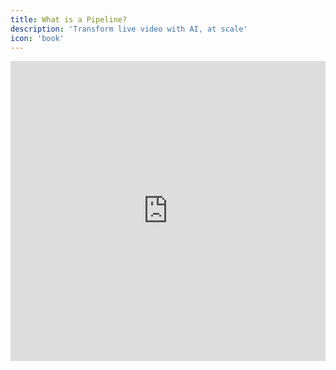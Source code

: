 ```yaml
---
title: What is a Pipeline?
description: 'Transform live video with AI, at scale'
icon: 'book'
---
```


<iframe width="100%" height="480" src="https://lvpr.tv/?v=f013vrpssj1bzw57" title="Livepeer video player" frameborder="0" allow="accelerometer; autoplay; clipboard-write; encrypted-media; gyroscope; picture-in-picture" allowfullscreen />

## Overview

Livepeer Pipelines enable developers to build, deploy, and scale real-time AI video processing workflows. By combining multiple AI models into a single workflow, you can create sophisticated video experiences—from style transfer to object detection to live translation—without managing complex infrastructure.
Pipelines abstract away the complexities of video processing, inference management, and scaling, letting you focus on creating unique video experiences.

# Understanding Livepeer Pipelines

## What is a Pipeline?

A Pipeline is a composable workflow that applies AI processing to live video in real-time. Think of it as an assembly line where each station performs a specific AI operation on your video stream—like style transfer, object detection, or live translation.

Right now, pipelines operate on video and return either video or data streams. In the future, pipelines will express additional modalities such as live text-to-video.


## Key Concepts

### Real-time Processing

Unlike traditional video AI that works with pre-recorded files, Pipelines operate on live video streams with minimal added latency. This enables interactive experiences like:

* Live AI-powered video filters

* Real-time content moderation

* Dynamic visual effects

* Instant language translation

### Composability

Pipelines are built from smaller, reusable units that can be chained together. This modular approach means you can:

* Combine multiple AI capabilities into a single workflow

* Reuse common processing patterns

* Modify individual components without rebuilding the entire Pipeline

Right now, these units are represented as ComfyUI nodes.

## Pipeline Types

Pipelines generally fall into three categories:

1. **Transformation Pipelines**

   * Change how video looks (style transfer, filters)

   * Modify video properties (resolution, framerate)

   * Add visual elements (overlays, effects)

2. **Analysis Pipelines**

   * Typically outputs JSON or text (high volume)

   * Detect objects or activities

   * Track movement

   * Generate metadata

3. **Generation Pipelines**

   * Create new video content

   * Add synthetic elements

   * Produce alternative views

Pipelines can be composed, so you could use the output of one pipeline to inform another.

## Pipeline Lifecycle

A Pipeline moves through several states:

1. **Creation**

   * Built using [ComfyUI and ComfyStream](/technical/reference/local-testing) or custom Python code (coming soon)

   * Defined processing steps and parameters

   * Set resource requirements

2. **Publication**

   * Made available for other developers to see, use, and remix

3. **Usage**

   * Integrated into creator workflows (available now) or applications (API docs coming soon)

   * Processes live video streams
   
   * Pipeline control parameters updated
   
   * Monitored for performance

4. **Remixing (Coming Soon)**

   * Another developer uses Pipeline code as a starting point to create a novel experience

## Key Characteristics

### Configurable

* Behavior can be adjusted through configuration

* Supports runtime parameter updates

* Enables dynamic control during streaming

### Observable

* Reports health and performance metrics

* Provides detailed error information

* Enables monitoring and debugging

***

## Community & Support

* Join our [Discord](https://discord.gg/livepeer)

* Join the [Daily Prompt Challenge](https://pipelines.livepeer.org)

* [Contribute](https://github.com/livepeer)

***